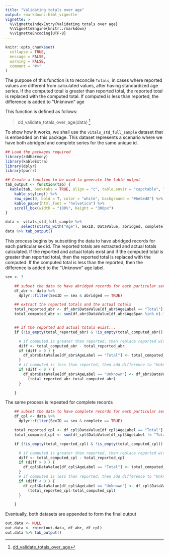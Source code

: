 ```yaml
---
title: "Validating totals over age"
output: rmarkdown::html_vignette
vignette: >
  %\VignetteIndexEntry{Validating totals over age}
  %\VignetteEngine{knitr::rmarkdown}
  %\VignetteEncoding{UTF-8}
---
```


```r
knitr::opts_chunk$set(
  collapse = TRUE,
  message = FALSE,
  warning = FALSE,
  comment = "#>"
)
```

The purpose of this function is to reconcile `Totals`, in cases where reported values are different from calculated values, after having standardized age series. If the computed total is greater than reported total, the reported total is replaced with the computed total. If computed is less than reported, the difference is added to "Unknown" age

This function is defined as follows:

> dd_validate_totals_over_age(data) [^1]

To show how it works, we shall use the `vitals_std_full_sample` dataset that is embedded on this package. This dataset represents a scenario where we have both abridged and complete series for the same unique id. 

```r
## Load the packages required
library(rddharmony)
library(kableExtra)
library(dplyr)
library(purrr)

## Create a function to be used to generate the table output
tab_output <- function(tab) {
  kable(tab, booktabs = TRUE, align = "c", table.envir = "capctable", longtable = TRUE, row.names = FALSE) %>%
    kable_styling() %>%
    row_spec(0, bold = T, color = "white", background = "#6ebed8") %>%
    kable_paper(html_font = "helvetica") %>%
    scroll_box(width = "100%", height = "300px")
}
```

```r
data <- vitals_std_full_sample %>% 
       select(starts_with("Age"), SexID, DataValue, abridged, complete)
data %>% tab_output()
```

This process begins by subsetting the data to have abridged records for each particular sex id. The reported totals are extracted and actual totals calculated. If the reported and actual totals exist and if the computed total is greater than reported total, then the reported total is replaced with the computed. If the computed total is less than the reported, then the difference is added to the "Unknown" age label. 

```r
sex <- 3 

    ## subset the data to have abridged records for each particular sex id
    df_abr <- data %>%
      dplyr::filter(SexID == sex & abridged == TRUE)

    ## extract the reported totals and the actual totals
    total_reported_abr <- df_abr$DataValue[df_abr$AgeLabel == "Total"]
    total_computed_abr <- sum(df_abr$DataValue[df_abr$AgeSpan %in% c(-1,-2, 5) & df_abr$AgeLabel != "Total"])


    ## if the reported and actual totals exist...
    if (!is_empty(total_reported_abr) & !is_empty(total_computed_abr)) {

      # if computed is greater than reported, then replace reported with computed
      diff <- total_computed_abr - total_reported_abr
      if (diff > 0 ) {
        df_abr$DataValue[df_abr$AgeLabel == "Total"] <- total_computed_abr
      }
      # if computed is less than reported, then add difference to "Unknown" age
      if (diff < 0 ) {
        df_abr$DataValue[df_abr$AgeLabel == "Unknown"] <- df_abr$DataValue[df_abr$AgeLabel == "Unknown"] +
          (total_reported_abr-total_computed_abr)
      }

    }
```

The same process is repeated for complete records

```r
    ## subset the data to have complete records for each particular sex id
    df_cpl <- data %>%
      dplyr::filter(SexID == sex & complete == TRUE)

    total_reported_cpl <- df_cpl$DataValue[df_cpl$AgeLabel == "Total"]
    total_computed_cpl <- sum(df_cpl$DataValue[df_cpl$AgeLabel != "Total"])

    if (!is_empty(total_reported_cpl) & !is_empty(total_computed_cpl)) {

      # if computed is greater than reported, then replace reported with computed
      diff <- total_computed_cpl - total_reported_cpl
      if (diff > 0 ) {
        df_cpl$DataValue[df_cpl$AgeLabel == "Total"] <- total_computed_cpl
      }
      # if computed is less than reported, then add difference to "Unknown" age
      if (diff < 0 ) {
        df_cpl$DataValue[df_cpl$AgeLabel == "Unknown"] <- df_cpl$DataValue[df_cpl$AgeLabel == "Unknown"] +
          (total_reported_cpl-total_computed_cpl)
      }

    }
```

Eventually, both datasets are appended to form the final output

```r
out.data <- NULL
out.data <- rbind(out.data, df_abr, df_cpl)
out.data %>% tab_output()
```

[^1]: [dd_validate_totals_over_age](https://shelmith-kariuki.github.io/rddharmony/reference/dd_validate_totals_over_age.html)
